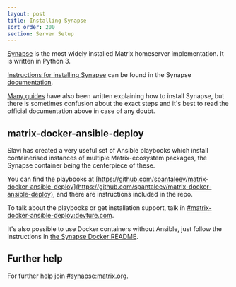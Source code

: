 ```yaml
---
layout: post
title: Installing Synapse
sort_order: 200
section: Server Setup
---
```


[Synapse](https://github.com/matrix-org/synapse/) is the most widely installed Matrix homeserver implementation. It is written in Python 3.

[Instructions for installing Synapse](https://matrix-org.github.io/synapse/latest/setup/installation.html) can be found in the Synapse [documentation](https://matrix-org.github.io/synapse/latest).

[Many guides](https://matrix.org/docs/guides/#installing-synapse) have also been written explaining how to install Synapse, but there is sometimes confusion about the exact steps and it's best to read the official documentation above in case of any doubt.

## matrix-docker-ansible-deploy

Slavi has created a very useful set of Ansible playbooks which install containerised instances of multiple Matrix-ecosystem packages, the Synapse container being the centerpiece of these.

You can find the playbooks at [https://github.com/spantaleev/matrix-docker-ansible-deploy](https://github.com/spantaleev/matrix-docker-ansible-deploy), and there are instructions included in the repo.

To talk about the playbooks or get installation support, talk in [#matrix-docker-ansible-deploy:devture.com](https://matrix.to/#/#matrix-docker-ansible-deploy:devture.com).

It's also possible to use Docker containers without Ansible, just follow the instructions in [the Synapse Docker README](https://github.com/matrix-org/synapse/tree/master/docker).

## Further help

For further help join [#synapse:matrix.org](https://matrix.to/#/#synapse:matrix.org).
